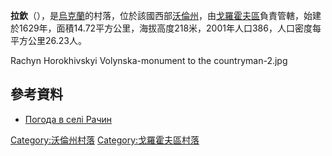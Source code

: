 {{coord|50|34|10|N|24|43|20|E|scale:30000|display=title}}

'''拉欽'''（{{lang-uk|Рачин}}），是[[烏克蘭|烏克蘭]]的村落，位於該國西部[[沃倫州|沃倫州]]，由[[戈羅霍夫區|戈羅霍夫區]]負責管轄，始建於1629年，面積14.72平方公里，海拔高度218米，2001年人口386，人口密度每平方公里26.23人。

<gallery>
Rachyn Horokhivskyi Volynska-monument to the countryman-2.jpg
</gallery>

==參考資料==
* [http://weather.in.ua/ua/volynskaja/22160 Погода в селі Рачин] {{Wayback|url=http://weather.in.ua/ua/volynskaja/22160 |date=20160305080335 }}

[[Category:沃倫州村落|Category:沃倫州村落]]
[[Category:戈羅霍夫區村落|Category:戈羅霍夫區村落]]


{{Volyn-geo-stub}}